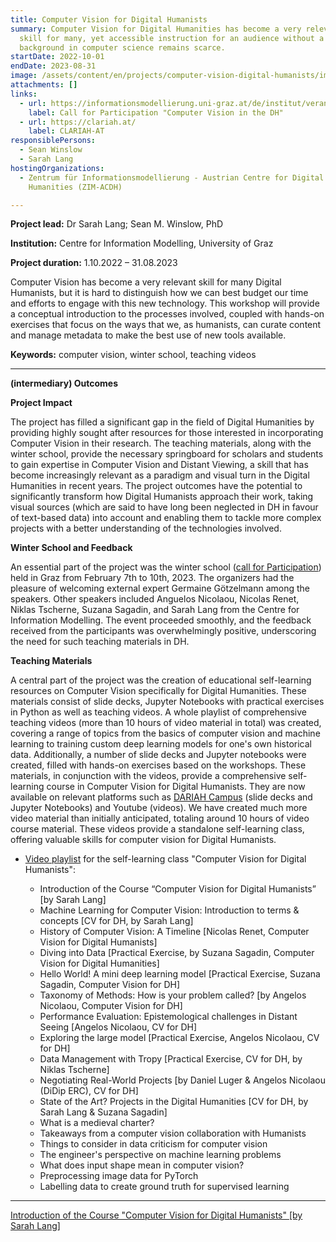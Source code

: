 ```yaml
---
title: Computer Vision for Digital Humanists
summary: Computer Vision for Digital Humanities has become a very relevant
  skill for many, yet accessible instruction for an audience without a
  background in computer science remains scarce.
startDate: 2022-10-01
endDate: 2023-08-31
image: /assets/content/en/projects/computer-vision-digital-humanists/image.png
attachments: []
links:
  - url: https://informationsmodellierung.uni-graz.at/de/institut/veranstaltungen/call-for-participation-computer-vision-for-digital-humanists-winter-school-8.-10.-february-2023/
    label: Call for Participation "Computer Vision in the DH"
  - url: https://clariah.at/
    label: CLARIAH-AT
responsiblePersons:
  - Sean Winslow
  - Sarah Lang
hostingOrganizations:
  - Zentrum für Informationsmodellierung - Austrian Centre for Digital
    Humanities (ZIM-ACDH)

---
```

**Project lead:** Dr Sarah Lang; Sean M. Winslow, PhD

**Institution:** Centre for Information Modelling, University of Graz

**Project duration:** 1.10.2022 – 31.08.2023

Computer Vision has become a very relevant skill for many Digital Humanists, but it is hard to distinguish how we can best budget our time and efforts to engage with this new technology. This workshop will provide a conceptual introduction to the processes involved, coupled with hands-on exercises that focus on the ways that we, as humanists, can curate content and manage metadata to make the best use of new tools available.

**Keywords:** computer vision, winter school, teaching videos

***

**(intermediary) Outcomes**

**Project Impact**

The project has filled a significant gap in the field of Digital Humanities by providing highly sought after resources for those interested in incorporating Computer Vision in their research. The teaching materials, along with the winter school, provide the necessary springboard for scholars and students to gain expertise in Computer Vision and Distant Viewing, a skill that has become increasingly relevant as a paradigm and visual turn in the Digital Humanities in recent years. The project outcomes have the potential to significantly transform how Digital Humanists approach their work, taking visual sources (which are said to have long been neglected in DH in favour of text-based data) into account and enabling them to tackle more complex projects with a better understanding of the technologies involved.

**Winter School and Feedback**

An essential part of the project was the winter school ([call for Participation](https://informationsmodellierung.uni-graz.at/de/institut/veranstaltungen/call-for-participation-computer-vision-for-digital-humanists-winter-school-8.-10.-february-2023/)) held in Graz from February 7th to 10th, 2023. The organizers had the pleasure of welcoming external expert Germaine Götzelmann among the speakers. Other speakers included Anguelos Nicolaou, Nicolas Renet, Niklas Tscherne, Suzana Sagadin, and Sarah Lang from the Centre for Information Modelling. The event proceeded smoothly, and the feedback received from the participants was overwhelmingly positive, underscoring the need for such teaching materials in DH.

**Teaching Materials**

A central part of the project was the creation of educational self-learning resources on Computer Vision specifically for Digital Humanities. These materials consist of slide decks, Jupyter Notebooks with practical exercises in Python as well as teaching videos. A whole playlist of comprehensive teaching videos (more than 10 hours of video material in total) was created, covering a range of topics from the basics of computer vision and machine learning to training custom deep learning models for one's own historical data. Additionally, a number of slide decks and Jupyter notebooks were created, filled with hands-on exercises based on the workshops. These materials, in conjunction with the videos, provide a comprehensive self-learning course in Computer Vision for Digital Humanists. They are now available on relevant platforms such as [DARIAH Campus](https://campus.dariah.eu/) (slide decks and Jupyter Notebooks) and Youtube (videos). We have created much more video material than initially anticipated, totaling around 10 hours of video course material. These videos provide a standalone self-learning class, offering valuable skills for computer vision for Digital Humanists.

* [Video playlist](https://www.youtube.com/playlist?list=PLWNohMNguM_nO3SG9UrzPpbybV_UoCg5w) for the self-learning class "Computer Vision for Digital Humanists":

  * Introduction of the Course “Computer Vision for Digital Humanists” \[by Sarah Lang]
  * Machine Learning for Computer Vision: Introduction to terms & concepts \[CV for DH, by Sarah Lang]
  * History of Computer Vision: A Timeline \[Nicolas Renet, Computer Vision for Digital Humanists]
  * Diving into Data \[Practical Exercise, by Suzana Sagadin, Computer Vision for Digital Humanities]
  * Hello World! A mini deep learning model \[Practical Exercise, Suzana Sagadin, Computer Vision for DH]
  * Taxonomy of Methods: How is your problem called? \[by Angelos Nicolaou, Computer Vision for DH]
  * Performance Evaluation: Epistemological challenges in Distant Seeing \[Angelos Nicolaou, CV for DH]
  * Exploring the large model \[Practical Exercise, Angelos Nicolaou, CV for DH]
  * Data Management with Tropy \[Practical Exercise, CV for DH, by Niklas Tscherne]
  * Negotiating Real-World Projects \[by Daniel Luger & Angelos Nicolaou (DiDip ERC), CV for DH]
  * State of the Art? Projects in the Digital Humanities \[CV for DH, by Sarah Lang & Suzana Sagadin]
  * What is a medieval charter?
  * Takeaways from a computer vision collaboration with Humanists
  * Things to consider in data criticism for computer vision
  * The engineer's perspective on machine learning problems
  * What does input shape mean in computer vision?
  * Preprocessing image data for PyTorch
  * Labelling data to create ground truth for supervised learning

***

[Introduction of the Course "Computer Vision for Digital Humanists" \[by Sarah Lang\]](https://www.youtube.com/embed/WOPf5jY68uY?list=PLWNohMNguM_nO3SG9UrzPpbybV_UoCg5w)

